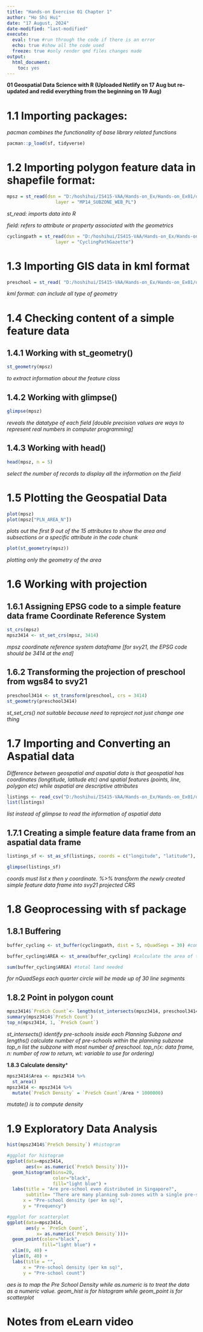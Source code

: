 ```yaml
---
title: "Hands-on Exercise 01 Chapter 1"
author: "Ho Shi Hui"
date: "17 August, 2024"
date-modified: "last-modified"
execute: 
  eval: true #run through the code if there is an error
  echo: true #show all the code used
  freeze: true #only render qmd files changes made
output:
  html_document:
    toc: yes
---
```


**01 Geospatial Data Science with R (Uploaded Netlify on 17 Aug but re-updated and redid everything from the beginning on 19 Aug)**

# 1.1 Importing packages:

*pacman combines the functionality of base library related functions*

```r
pacman::p_load(sf, tidyverse)
```

# 1.2 Importing polygon feature data in shapefile format:

```r
mpsz = st_read(dsn = "D:/hoshihui/IS415-VAA/Hands-on_Ex/Hands-on_Ex01/data/geospatial", 
                  layer = "MP14_SUBZONE_WEB_PL")
```

*st_read: imports data into R*

*field: refers to attribute or property associated with the geometrics*

```r
cyclingpath = st_read(dsn = "D:/hoshihui/IS415-VAA/Hands-on_Ex/Hands-on_Ex01/data/geospatial", 
                  layer = "CyclingPathGazette")
```

# 1.3 Importing GIS data in kml format

```r
preschool = st_read( "D:/hoshihui/IS415-VAA/Hands-on_Ex/Hands-on_Ex01/data/geospatial")
```

*kml format: can include all type of geometry*

# 1.4 Checking content of a simple feature data

## 1.4.1 Working with st_geometry()

```r
st_geometry(mpsz)
```

*to extract information about the feature class*

## 1.4.2 Working with glimpse()

```r
glimpse(mpsz)
```

*reveals the datatype of each field \[double precision values are ways to represent real numbers in computer programming\]*

## 1.4.3 Working with head()

```r
head(mpsz, n = 5)
```

*select the number of records to display all the information on the field*

# 1.5 Plotting the Geospatial Data

```r
plot(mpsz)
plot(mpsz["PLN_AREA_N"])
```

*plots out the first 9 out of the 15 attributes to show the area and subsections or a specific attribute in the code chunk*

```r
plot(st_geometry(mpsz))
```

*plotting only the geometry of the area*

# 1.6 Working with projection

## 1.6.1 Assigning EPSG code to a simple feature data frame Coordinate Reference System

```r
st_crs(mpsz)
mpsz3414 <- st_set_crs(mpsz, 3414)
```

*mpsz coordinate reference system dataframe \[for svy21, the EPSG code should be 3414 at the end\]*

## 1.6.2 Transforming the projection of preschool from wgs84 to svy21

```r
preschool3414 <- st_transform(preschool, crs = 3414)
st_geometry(preschool3414)
```

*st_set_crs() not suitable because need to reproject not just change one thing*

# 1.7 Importing and Converting an Aspatial data

*Difference between geospatial and aspatial data is that geospatial has coordinates (longtitude, latitude etc) and spatial features (points, line, polygon etc) while aspatial are descriptive attributes*

```r
listings <- read_csv("D:/hoshihui/IS415-VAA/Hands-on_Ex/Hands-on_Ex01/data/aspatial/listings.csv")
list(listings)
```

*list instead of glimpse to read the information of aspatial data*

## 1.7.1 Creating a simple feature data frame from an aspatial data frame

```r
listings_sf <- st_as_sf(listings, coords = c("longitude", "latitude"), crs=4326) %>% st_transform(crs=3414)

glimpse(listings_sf)
```

*coords must list x then y coordinate. %\>% transform the newly created simple feature data frame into svy21 projected CRS*

# 1.8 Geoprocessing with sf package

## 1.8.1 Buffering

```r
buffer_cycling <- st_buffer(cyclingpath, dist = 5, nQuadSegs = 30) #compute the 5-meter buffers

buffer_cycling$AREA <- st_area(buffer_cycling) #calculate the area of the buffers

sum(buffer_cycling$AREA) #total land needed
```

*for nQuadSegs each quarter circle will be made up of 30 line segments*

## 1.8.2 Point in polygon count

```r
mpsz3414$`PreSch Count`<- lengths(st_intersects(mpsz3414, preschool3414))
summary(mpsz3414$`PreSch Count`)
top_n(mpsz3414, 1, `PreSch Count`)
```

*st_intersects() identify pre-schools inside each Planning Subzone and lengths() calculate number of pre-schools within the planning subzone* *top_n list the subzone with most number of preschool. top_n(x: data frame, n: number of row to return, wt: variable to use for ordering)*

**1.8.3 Calculate density**\*

```r
mpsz3414$Area <- mpsz3414 %>%
  st_area()
mpsz3414 <- mpsz3414 %>%
  mutate(`PreSch Density` = `PreSch Count`/Area * 1000000)
```

*mutate() is to compute density*

# 1.9 Exploratory Data Analysis

```r
hist(mpsz3414$`PreSch Density`) #histogram

#ggplot for histogram
ggplot(data=mpsz3414, 
       aes(x= as.numeric(`PreSch Density`)))+
  geom_histogram(bins=20, 
                 color="black", 
                 fill="light blue") +
  labs(title = "Are pre-school even distributed in Singapore?",
       subtitle= "There are many planning sub-zones with a single pre-school, on the other hand, \nthere are two planning sub-zones with at least 20 pre-schools",
      x = "Pre-school density (per km sq)",
      y = "Frequency")

#ggplot for scatterplot
ggplot(data=mpsz3414, 
       aes(y = `PreSch Count`, 
           x= as.numeric(`PreSch Density`)))+
  geom_point(color="black", 
             fill="light blue") +
  xlim(0, 40) +
  ylim(0, 40) +
  labs(title = "",
      x = "Pre-school density (per km sq)",
      y = "Pre-school count")
```

*aes is to map the Pre School Density while as.numeric is to treat the data as a numeric value. geom_hist is for histogram while geom_point is for scatterplot*

# Notes from eLearn video
